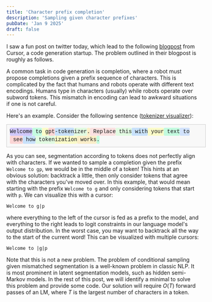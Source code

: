 ```yaml
---
title: 'Character prefix completion'
description: 'Sampling given character prefixes'
pubDate: 'Jan 9 2025'
draft: false
---
```

I saw a fun post on twitter today, which lead to the following [blogpost](https://www.cursor.com/blog/cpc) from Cursor, a code generation startup.
The problem outlined in their blogpost is roughly as follows.

A common task in code generation is completion, where a robot must propose completions given a prefix sequence of characters.
This is complicated by the fact that humans and robots operate with different text encodings.
Humans type in characters (usually) while robots operate over subword tokens.
This mismatch in encoding can lead to awkward situations if one is not careful.

Here's an example. Consider the following sentence ([tokenizer visualizer](https://gpt-tokenizer.dev)):

<div style="
  display: flex; 
  flex-wrap: wrap; 
  font-family: 'Roboto Mono', sfmono-regular, consolas, 'liberation mono', menlo, courier, monospace; 
  width: 100%; 
  padding: 8px; 
  border: 1px solid rgb(204, 204, 204); 
  background-color: rgb(248, 248, 248); 
  line-height: 1.5; 
  align-content: flex-start;
">
  <span style="background-color: rgba(170, 153, 255, 0.5); padding: 0px; border-radius: 3px; margin-right: 0px;">Welcome</span>
  <span style="background-color: rgba(143, 255, 199, 0.5); padding: 0px; border-radius: 3px; margin-right: 0px;">&nbsp;to</span>
  <span style="background-color: rgba(255, 255, 153, 0.5); padding: 0px; border-radius: 3px; margin-right: 0px;">&nbsp;g</span>
  <span style="background-color: rgba(255, 179, 179, 0.5); padding: 0px; border-radius: 3px; margin-right: 0px;">pt</span>
  <span style="background-color: rgba(153, 204, 255, 0.5); padding: 0px; border-radius: 3px; margin-right: 0px;">-token</span>
  <span style="background-color: rgba(204, 255, 204, 0.5); padding: 0px; border-radius: 3px; margin-right: 0px;">izer</span>
  <span style="background-color: rgba(255, 229, 153, 0.5); padding: 0px; border-radius: 3px; margin-right: 0px;">.</span>
  <span style="background-color: rgba(255, 204, 204, 0.5); padding: 0px; border-radius: 3px; margin-right: 0px;">&nbsp;Replace</span>
  <span style="background-color: rgba(204, 255, 204, 0.5); padding: 0px; border-radius: 3px; margin-right: 0px;">&nbsp;this</span>
  <span style="background-color: rgba(153, 204, 255, 0.5); padding: 0px; border-radius: 3px; margin-right: 0px;">&nbsp;with</span>
  <span style="background-color: rgba(255, 255, 153, 0.5); padding: 0px; border-radius: 3px; margin-right: 0px;">&nbsp;your</span>
  <span style="background-color: rgba(143, 255, 199, 0.5); padding: 0px; border-radius: 3px; margin-right: 0px;">&nbsp;text</span>
  <span style="background-color: rgba(170, 204, 255, 0.5); padding: 0px; border-radius: 3px; margin-right: 0px;">&nbsp;to</span>
  <span style="background-color: rgba(255, 179, 179, 0.5); padding: 0px; border-radius: 3px; margin-right: 0px;">&nbsp;see</span>
  <span style="background-color: rgba(153, 204, 255, 0.5); padding: 0px; border-radius: 3px; margin-right: 0px;">&nbsp;how</span>
  <span style="background-color: rgba(204, 255, 204, 0.5); padding: 0px; border-radius: 3px; margin-right: 0px;">&nbsp;token</span>
  <span style="background-color: rgba(255, 255, 153, 0.5); padding: 0px; border-radius: 3px; margin-right: 0px;">ization</span>
  <span style="background-color: rgba(255, 229, 153, 0.5); padding: 0px; border-radius: 3px; margin-right: 0px;">&nbsp;works</span>
  <span style="background-color: rgba(143, 255, 199, 0.5); padding: 0px; border-radius: 3px; margin-right: 0px;">.</span>
</div>

As you can see, segmentation according to tokens does not perfectly align with characters.
If we wanted to sample a completion given the prefix
`Welcome to gp`, we would be in the middle of a token!
This hints at an obvious solution: backtrack a little, then only consider tokens
that agree with the characters you've moved over.
In this example, that would mean starting with the prefix `Welcome to g` and only considering
tokens that start with `p`.
We can visualize this with a cursor:
```
Welcome to g|p
```
where everything to the left of the cursor is fed as a prefix to the model, 
and everything to the right leads to logit constraints in our language model's output distribution.
In the worst case, you may want to backtrack all the way to the start of the current word!
This can be visualized with multiple cursors:
```
Welcome to |g|p
```

Note that this is not a new problem.
The problem of conditional sampling given mismatched segmentation is a well-known problem
in classic NLP.
It is most prominent in latent segmentation models, such as hidden semi-Markov models.
In the rest of this post, we will identify a minimal to solve this problem and provide some code.
Our solution will require $O(T)$ forward passes of an LM,
where $T$ is the largest number of characters in a token.
